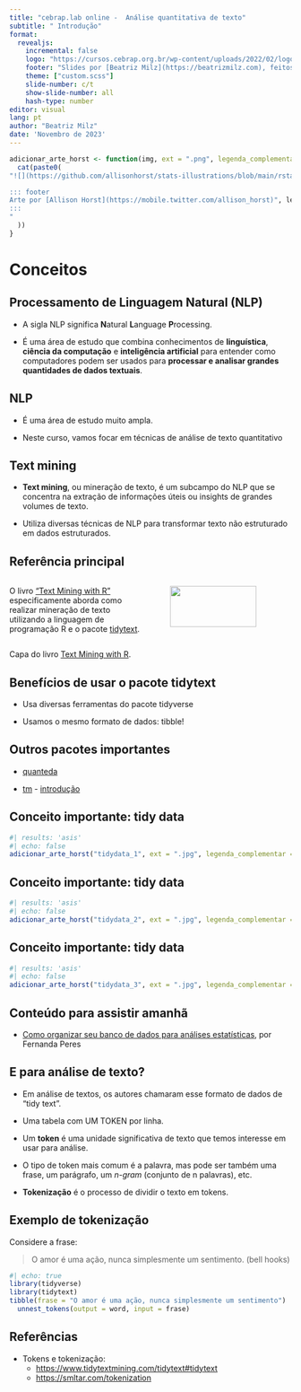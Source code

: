 ```yaml
---
title: "cebrap.lab online -  Análise quantitativa de texto"
subtitle: " Introdução"
format:
  revealjs:
    incremental: false
    logo: "https://cursos.cebrap.org.br/wp-content/uploads/2022/02/logo-nav.png"
    footer: "Slides por [Beatriz Milz](https://beatrizmilz.com), feitos com [Quarto](https://quarto.org/docs/presentations/revealjs/index.html). Códigos e materiais disponíveis no [GitHub](https://github.com/beatrizmilz/2023-11-cebrap-lab-text-as-data). Licença de uso: [CC-BY-SA](https://beatrizmilz.com/license/)."
    theme: ["custom.scss"]
    slide-number: c/t
    show-slide-number: all
    hash-type: number
editor: visual
lang: pt
author: "Beatriz Milz"
date: 'Novembro de 2023'
---
```


```r
adicionar_arte_horst <- function(img, ext = ".png", legenda_complementar = ""){
  cat(paste0(
"![](https://github.com/allisonhorst/stats-illustrations/blob/main/rstats-artwork/", img, ext, "?raw=true){fig-align='center'}

::: footer
Arte por [Allison Horst](https://mobile.twitter.com/allison_horst)", legenda_complementar, "
:::
"
  ))
}
```

# Conceitos

## Processamento de Linguagem Natural (NLP)

-   A sigla NLP significa **N**atural **L**anguage **P**rocessing.

-   É uma área de estudo que combina conhecimentos de **linguística**, **ciência da computação** e **inteligência artificial** para entender como computadores podem ser usados para **processar e analisar grandes quantidades de dados textuais**.

## NLP

-   É uma área de estudo muito ampla.

-   Neste curso, vamos focar em técnicas de análise de texto quantitativo

## Text mining

-   **Text mining**, ou mineração de texto, é um subcampo do NLP que se concentra na extração de informações úteis ou insights de grandes volumes de texto.

-   Utiliza diversas técnicas de NLP para transformar texto não estruturado em dados estruturados.

## Referência principal

::: columns
::: {.column width="50%"}
O livro ["Text Mining with R"](https://www.tidytextmining.com/) especificamente aborda como realizar mineração de texto utilizando a linguagem de programação R e o pacote [tidytext](https://juliasilge.github.io/tidytext/).
:::

::: {.column width="50%"}
<img src="img/cover-tmwr.png" style="display: block; margin-left: auto; margin-right: auto;" width="80%"/>
:::
:::

::: footer
Capa do livro [Text Mining with R](https://www.tidytextmining.com/tidytext#contrasting-tidy-text-with-other-data-structures).
:::

## Benefícios de usar o pacote tidytext

-   Usa diversas ferramentas do pacote tidyverse

-   Usamos o mesmo formato de dados: tibble!

## Outros pacotes importantes


- [quanteda](https://quanteda.io/)

- [tm](https://cran.r-project.org/web/packages/tm/index.html) - [introdução](https://cran.r-project.org/web/packages/tm/vignettes/tm.pdf)


## Conceito importante: tidy data

```r
#| results: 'asis'
#| echo: false
adicionar_arte_horst("tidydata_1", ext = ".jpg", legenda_complementar = "Illustrations from the [Openscapes](https://www.openscapes.org/) blog [*Tidy Data for reproducibility, efficiency, and collaboration*](https://www.openscapes.org/blog/2020/10/12/tidy-data/) by Julia Lowndes and Allison Horst.")
```

## Conceito importante: tidy data

```r
#| results: 'asis'
#| echo: false
adicionar_arte_horst("tidydata_2", ext = ".jpg", legenda_complementar = "Illustrations from the [Openscapes](https://www.openscapes.org/) blog [*Tidy Data for reproducibility, efficiency, and collaboration*](https://www.openscapes.org/blog/2020/10/12/tidy-data/) by Julia Lowndes and Allison Horst.")
```

## Conceito importante: tidy data

```r
#| results: 'asis'
#| echo: false
adicionar_arte_horst("tidydata_3", ext = ".jpg", legenda_complementar = "Illustrations from the [Openscapes](https://www.openscapes.org/) blog [*Tidy Data for reproducibility, efficiency, and collaboration*](https://www.openscapes.org/blog/2020/10/12/tidy-data/) by Julia Lowndes and Allison Horst.")
```


## Conteúdo para assistir amanhã


- [Como organizar seu banco de dados para análises estatísticas](https://www.youtube.com/watch?v=wzfPR2oQ61A), por Fernanda Peres

## E para análise de texto?

- Em análise de textos, os autores chamaram esse formato de dados de "tidy text".

- Uma tabela com UM TOKEN por linha.

- Um **token** é uma unidade significativa de texto que temos interesse em usar para análise.

- O tipo de token mais comum é a palavra, mas pode ser também uma frase, um parágrafo, um *n-gram* (conjunto de n palavras), etc.

- **Tokenização** é o processo de dividir o texto em tokens.

## Exemplo de tokenização

Considere a frase:

> O amor é uma ação, nunca simplesmente um sentimento.
(bell hooks)

```r
#| echo: true
library(tidyverse)
library(tidytext)
tibble(frase = "O amor é uma ação, nunca simplesmente um sentimento") |>
  unnest_tokens(output = word, input = frase)
```




## Referências

- Tokens e tokenização:
  - <https://www.tidytextmining.com/tidytext#tidytext>
  - <https://smltar.com/tokenization>


<!-- Aula 1 - Introdução à análise de texto quantitativo com R e pré-processamento de texto -->

<!-- Mostrar o ciclo de ciência de dados, e mostrar como NLP se manifesta nestes tópicos e o que vamos tratar. -->

<!-- Qual é o objetivo? -->

<!-- Que tipo de análise quer fazer? -->

<!-- Que tipo de análise NLP consegue resolver? -->

<!-- O que será mostrado? NLP é muito amplo! -->

<!-- Técnicas para criar uma base estruturada (a partir de dados textuais) -->

<!--   - O que é análise de texto quantitativo -->

<!--   - Importação de dados de texto para o R (diferentes formatos: PDF, word, HTML) -->

<!--   - Introdução ao stringr -->
